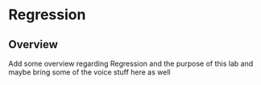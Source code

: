 # Regression

## Overview

Add some overview regarding Regression and the purpose of this lab and maybe bring some of the voice stuff here as well